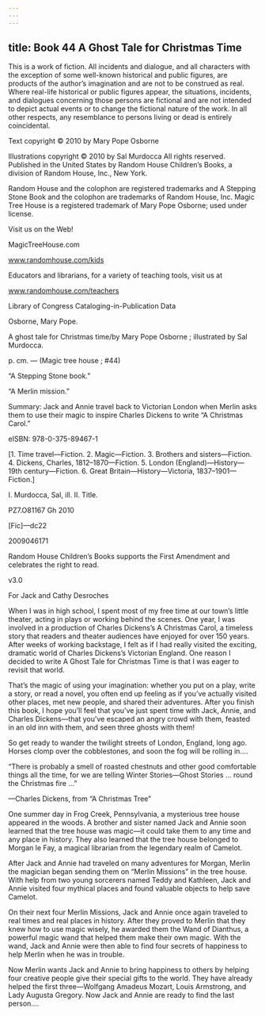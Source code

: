 ```yaml
---
---
---
```

title: Book 44 A Ghost Tale for Christmas Time
---



This is a work of fiction. All incidents and dialogue, and all characters with the exception of some well-known historical and public figures, are products of the author’s imagination and are not to be construed as real. Where real-life historical or public figures appear, the situations, incidents, and dialogues concerning those persons are fictional and are not intended to depict actual events or to change the fictional nature of the work. In all other respects, any resemblance to persons living or dead is entirely coincidental.

Text copyright © 2010 by Mary Pope Osborne

Illustrations copyright © 2010 by Sal Murdocca All rights reserved. Published in the United States by Random House Children’s Books, a division of Random House, Inc., New York.

Random House and the colophon are registered trademarks and A Stepping Stone Book and the colophon are trademarks of Random House, Inc. Magic Tree House is a registered trademark of Mary Pope Osborne; used under license.

Visit us on the Web!

MagicTreeHouse.com

www.randomhouse.com/kids

Educators and librarians, for a variety of teaching tools, visit us at

www.randomhouse.com/teachers

Library of Congress Cataloging-in-Publication Data

Osborne, Mary Pope.

A ghost tale for Christmas time/by Mary Pope Osborne ; illustrated by Sal Murdocca.

p. cm. — (Magic tree house ; #44)

“A Stepping Stone book.”

“A Merlin mission.”

Summary: Jack and Annie travel back to Victorian London when Merlin asks them to use their magic to inspire Charles Dickens to write “A Christmas Carol.”

eISBN: 978-0-375-89467-1

[1. Time travel—Fiction. 2. Magic—Fiction. 3. Brothers and sisters—Fiction. 4. Dickens, Charles, 1812–1870—Fiction. 5. London (England)—History—19th century—Fiction. 6. Great Britain—History—Victoria, 1837–1901—Fiction.]

I. Murdocca, Sal, ill. II. Title.

PZ7.O81167 Gh 2010

[Fic]—dc22

2009046171

Random House Children’s Books supports the First Amendment and celebrates the right to read.





v3.0





For Jack and Cathy Desroches





When I was in high school, I spent most of my free time at our town’s little theater, acting in plays or working behind the scenes. One year, I was involved in a production of Charles Dickens’s A Christmas Carol, a timeless story that readers and theater audiences have enjoyed for over 150 years. After weeks of working backstage, I felt as if I had really visited the exciting, dramatic world of Charles Dickens’s Victorian England. One reason I decided to write A Ghost Tale for Christmas Time is that I was eager to revisit that world.

That’s the magic of using your imagination: whether you put on a play, write a story, or read a novel, you often end up feeling as if you’ve actually visited other places, met new people, and shared their adventures. After you finish this book, I hope you’ll feel that you’ve just spent time with Jack, Annie, and Charles Dickens—that you’ve escaped an angry crowd with them, feasted in an old inn with them, and seen three ghosts with them!

So get ready to wander the twilight streets of London, England, long ago. Horses clomp over the cobblestones, and soon the fog will be rolling in.…






“There is probably a smell of roasted chestnuts and other good comfortable things all the time, for we are telling Winter Stories—Ghost Stories … round the Christmas fire …”

—Charles Dickens, from “A Christmas Tree”





One summer day in Frog Creek, Pennsylvania, a mysterious tree house appeared in the woods. A brother and sister named Jack and Annie soon learned that the tree house was magic—it could take them to any time and any place in history. They also learned that the tree house belonged to Morgan le Fay, a magical librarian from the legendary realm of Camelot.

After Jack and Annie had traveled on many adventures for Morgan, Merlin the magician began sending them on “Merlin Missions” in the tree house. With help from two young sorcerers named Teddy and Kathleen, Jack and Annie visited four mythical places and found valuable objects to help save Camelot.

On their next four Merlin Missions, Jack and Annie once again traveled to real times and real places in history. After they proved to Merlin that they knew how to use magic wisely, he awarded them the Wand of Dianthus, a powerful magic wand that helped them make their own magic. With the wand, Jack and Annie were then able to find four secrets of happiness to help Merlin when he was in trouble.

Now Merlin wants Jack and Annie to bring happiness to others by helping four creative people give their special gifts to the world. They have already helped the first three—Wolfgang Amadeus Mozart, Louis Armstrong, and Lady Augusta Gregory. Now Jack and Annie are ready to find the last person.…